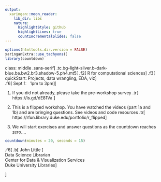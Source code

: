 ```yaml
---
output:
  xaringan::moon_reader:
    lib_dir: libs
    nature:
      highlightStyle: github
      highlightLines: true
      countIncrementalSlides: false
---
```

```r
options(htmltools.dir.version = FALSE)
xaringanExtra::use_tachyons()
library(countdown)
```
class: middle
.sans-serif[
.tc.bg-light-silver.b--dark-blue.ba.bw2.br3.shadow-5.ph4.mt5[
.f2[ 
R for computational sciences
]
.f3[  
quickStart: Projects, data wrangling, EDA, viz
]  
.f6[
Sept 1: &nbsp; 1pm to 3pm
]]

1.  If you did not already, please take the pre-workshop survey  .tr[ 
https://is.gd/dE81Va 
]

2. This is a flipped workshop.  You have watched the videos (part 1a and 1b) and are bringing questions.  See videos and code resources .tr[
https://rfun.library.duke.edu/portfolio/r_flipped
]
3. We will start exercises and answer questions as the countdown reaches zero....


```r
countdown(minutes = 20, seconds = 15)
```

.f6[
.b[ John Little ]  
Data Science Librarian  
Center for Data & Visualization Services  
Duke University Libraries
]



]

